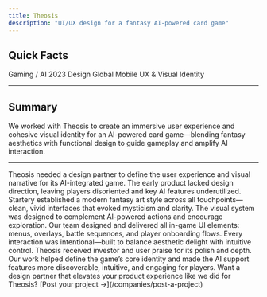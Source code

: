 ```yaml
---
title: Theosis
description: "UI/UX design for a fantasy AI-powered card game"
---
```


## Quick Facts

<CardGroup cols={3}>
  <Card title="Industry" icon="gamepad">
    Gaming / AI
  </Card>
  <Card title="Timeline" icon="calendar">
    2023
  </Card>
  <Card title="Expertise" icon="pencil">
    Design
  </Card>
  <Card title="Market" icon="earth-americas">
    Global
  </Card>
  <Card title="Platform" icon="mobile">
    Mobile
  </Card>
  <Card title="Focus" icon="wand-magic">
    UX & Visual Identity
  </Card>
</CardGroup>

---

## Summary

We worked with Theosis to create an immersive user experience and cohesive visual identity for an AI-powered card game—blending fantasy aesthetics with functional design to guide gameplay and amplify AI interaction.

---

<AccordionGroup>

<Accordion title="The Problem">
  Theosis needed a design partner to define the user experience and visual
  narrative for its AI-integrated game. The early product lacked design
  direction, leaving players disoriented and key AI features underutilized.
</Accordion>

<Accordion title="The Brand">
  Startery established a modern fantasy art style across all touchpoints—clean,
  vivid interfaces that evoked mysticism and clarity. The visual system was
  designed to complement AI-powered actions and encourage exploration.
</Accordion>

<Accordion title="The Product">
  Our team designed and delivered all in-game UI elements: menus, overlays,
  battle sequences, and player onboarding flows. Every interaction was
  intentional—built to balance aesthetic delight with intuitive control.
</Accordion>

<Accordion title="The Results">
  Theosis received investor and user praise for its polish and depth. Our work
  helped define the game’s core identity and made the AI support features more
  discoverable, intuitive, and engaging for players.
</Accordion>

</AccordionGroup>

<Check>
  Want a design partner that elevates your product experience like we did for
  Theosis? [Post your project →](/companies/post-a-project)
</Check>
